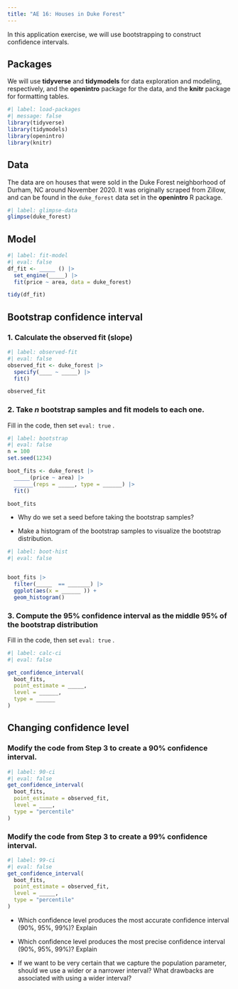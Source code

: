 ```yaml
---
title: "AE 16: Houses in Duke Forest"
---
```


In this application exercise, we will use bootstrapping to construct confidence intervals.

## Packages

We will use **tidyverse** and **tidymodels** for data exploration and modeling, respectively, and the **openintro** package for the data, and the **knitr** package for formatting tables.

```r
#| label: load-packages
#| message: false
library(tidyverse)
library(tidymodels)
library(openintro)
library(knitr)
```

## Data

The data are on houses that were sold in the Duke Forest neighborhood of Durham, NC around November 2020.
It was originally scraped from Zillow, and can be found in the `duke_forest` data set in the **openintro** R package.

```r
#| label: glimpse-data
glimpse(duke_forest)
```

## Model

```r
#| label: fit-model
#| eval: false
df_fit <- _____ () |>
  set_engine(_____) |>
  fit(price ~ area, data = duke_forest)

tidy(df_fit)
```

## Bootstrap confidence interval

### 1. Calculate the observed fit (slope)

```r
#| label: observed-fit
#| eval: false
observed_fit <- duke_forest |>
  specify(____ ~ _____) |>
  fit()

observed_fit
```

### 2. Take *n* bootstrap samples and fit models to each one.

Fill in the code, then set `eval: true` .

```r
#| label: bootstrap
#| eval: false
n = 100
set.seed(1234)

boot_fits <- duke_forest |>
  _____(price ~ area) |>
  ______(reps = _____, type = ______) |>
  fit()

boot_fits
```

-   Why do we set a seed before taking the bootstrap samples?

-   Make a histogram of the bootstrap samples to visualize the bootstrap distribution.

```r
#| label: boot-hist
#| eval: false


boot_fits |>
  filter(_____  == _______) |>
  ggplot(aes(x = ______ )) +
  geom_histogram()
```

### 3. Compute the 95% confidence interval as the middle 95% of the bootstrap distribution

Fill in the code, then set `eval: true` .

```r
#| label: calc-ci
#| eval: false

get_confidence_interval(
  boot_fits, 
  point_estimate = _____, 
  level = ______,
  type = ______
)
```

## Changing confidence level

### Modify the code from Step 3 to create a 90% confidence interval.

```r
#| label: 90-ci
#| eval: false
get_confidence_interval(
  boot_fits, 
  point_estimate = observed_fit, 
  level = ____,
  type = "percentile"
)
```

### Modify the code from Step 3 to create a 99% confidence interval.

```r
#| label: 99-ci
#| eval: false
get_confidence_interval(
  boot_fits, 
  point_estimate = observed_fit, 
  level = _____,
  type = "percentile"
)
```

-   Which confidence level produces the most accurate confidence interval (90%, 95%, 99%)?
    Explain

-   Which confidence level produces the most precise confidence interval (90%, 95%, 99%)?
    Explain

-   If we want to be very certain that we capture the population parameter, should we use a wider or a narrower interval?
    What drawbacks are associated with using a wider interval?
